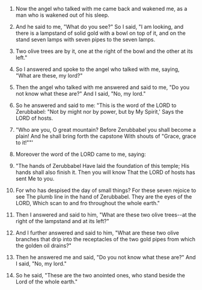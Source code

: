 
1. Now the angel who talked with me came back and wakened me, as a man who is wakened out of his sleep.

2. And he said to me, "What do you see?" So I said, "I am looking, and there is a lampstand of solid gold with a bowl on top of it, and on the stand seven lamps with seven pipes to the seven lamps.

3. Two olive trees are by it, one at the right of the bowl and the other at its left."

4. So I answered and spoke to the angel who talked with me, saying, "What are these, my lord?"

5. Then the angel who talked with me answered and said to me, "Do you not know what these are?" And I said, "No, my lord."

6. So he answered and said to me: "This is the word of the LORD to Zerubbabel: "Not by might nor by power, but by My Spirit,' Says the LORD of hosts.

7. "Who are you, O great mountain? Before Zerubbabel you shall become a plain! And he shall bring forth the capstone With shouts of "Grace, grace to it!""'

8. Moreover the word of the LORD came to me, saying:

9. "The hands of Zerubbabel Have laid the foundation of this temple; His hands shall also finish it. Then you will know That the LORD of hosts has sent Me to you.

10. For who has despised the day of small things? For these seven rejoice to see The plumb line in the hand of Zerubbabel. They are the eyes of the LORD, Which scan to and fro throughout the whole earth."

11. Then I answered and said to him, "What are these two olive trees--at the right of the lampstand and at its left?"

12. And I further answered and said to him, "What are these two olive branches that drip into the receptacles of the two gold pipes from which the golden oil drains?"

13. Then he answered me and said, "Do you not know what these are?" And I said, "No, my lord."

14. So he said, "These are the two anointed ones, who stand beside the Lord of the whole earth."


